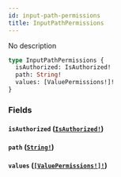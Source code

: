 ```yaml
---
id: input-path-permissions
title: InputPathPermissions
---
```


No description

```graphql
type InputPathPermissions {
  isAuthorized: IsAuthorized!
  path: String!
  values: [ValuePermissions!]!
}
```

### Fields

#### `isAuthorized` ([`IsAuthorized!`](/docs/graphql/objects/is-authorized))

#### `path` ([`String!`](/docs/graphql/scalars/string))

#### `values` ([`[ValuePermissions!]!`](/docs/graphql/objects/value-permissions))
